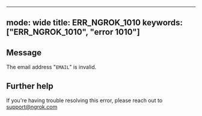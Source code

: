 
---
mode: wide
title: ERR_NGROK_1010
keywords: ["ERR_NGROK_1010", "error 1010"]
---

## Message
The email address "`EMAIL`" is invalid.




## Further help
If you're having trouble resolving this error, please reach out to [support@ngrok.com](mailto:support@ngrok.com?subject=Help%20with%20ERR_NGROK_1010)

